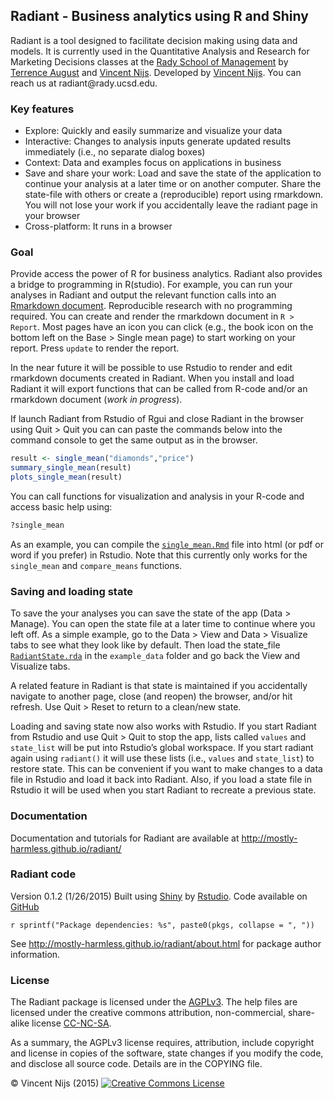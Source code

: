## Radiant - Business analytics using R and Shiny

Radiant is a tool designed to facilitate decision making using data and models. It is currently used in the Quantitative Analysis and Research for Marketing Decisions classes at the <a href="http://rady.ucsd.edu/" target="\_blank">Rady School of Management</a> by <a href="http://rady.ucsd.edu/faculty/directory/august/">Terrence August</a> and <a href="http://rady.ucsd.edu/faculty/directory/nijs/" target="\_blank">Vincent Nijs</a>. Developed by <a href="http://rady.ucsd.edu/faculty/directory/nijs/" target="\_blank">Vincent Nijs</a>. You can reach us at radiant@rady.ucsd.edu.

### Key features

- Explore: Quickly and easily summarize and visualize your data
- Interactive: Changes to analysis inputs generate updated results immediately (i.e., no separate dialog boxes)
- Context: Data and examples focus on applications in business
- Save and share your work: Load and save the state of the application to continue your analysis at a later time or on another computer. Share the state-file with others or create a (reproducible) report using rmarkdown. You will not lose your work if you accidentally leave the radiant page in your browser
- Cross-platform: It runs in a browser

### Goal

Provide access the power of R for business analytics. Radiant also provides a bridge to programming in R(studio). For example, you can run your analyses in Radiant and output the relevant function calls into an [Rmarkdown document](http://rmarkdown.rstudio.com/). Reproducible research with no programming required. You can create and render the rmarkdown document in `R > Report`. Most pages have an icon you can click (e.g., the book icon on the bottom left on the Base > Single mean page) to start working on your report. Press `update` to render the report.

In the near future it will be possible to use Rstudio to render and edit rmarkdown documents created in Radiant. When you install and load Radiant it will export functions that can be called from R-code and/or an rmarkdown document (_work in progress_).

If launch Radiant from Rstudio of Rgui and close Radiant in the browser using Quit > Quit you can can paste the commands below into the command console to get the same output as in the browser.

```r
result <- single_mean("diamonds","price")
summary_single_mean(result)
plots_single_mean(result)
```

You can call functions for visualization and analysis in your R-code and access basic help using:

```r
?single_mean
```

As an example, you can compile the [`single_mean.Rmd`](https://github.com/mostly-harmless/radiant/blob/master/example_data/single_mean.Rmd?raw=true) file into html (or pdf or word if you prefer) in Rstudio. Note that this currently only works for the `single_mean` and `compare_means` functions.

### Saving and loading state

To save the your analyses you can save the state of the app (Data > Manage). You can open the state file at a later time to continue where you left off. As a simple example, go to the Data > View and Data > Visualize tabs to see what they look like by default. Then load the state_file [`RadiantState.rda`](https://github.com/mostly-harmless/radiant/blob/master/example_data/RadiantState.rda?raw=true) in the `example_data` folder and go back the View and Visualize tabs.

A related feature in Radiant is that state is maintained if you accidentally navigate to another page, close (and reopen) the browser, and/or hit refresh. Use Quit > Reset to return to a clean/new state.

Loading and saving state now also works with Rstudio. If you start Radiant from Rstudio and use Quit > Quit to stop the app, lists called `values` and `state_list` will be put into Rstudio's global workspace. If you start radiant again using `radiant()` it will use these lists (i.e., `values` and `state_list`) to restore state. This can be convenient if you want to make changes to a data file in Rstudio and load it back into Radiant. Also, if you load a state file in Rstudio it will be used when you start Radiant to recreate a previous state.

<!--
### Introduction
### Big picture video ###
Examples:
- http://vimeo.com/113594599
-
-->

### Documentation

Documentation and tutorials for Radiant are available at <http://mostly-harmless.github.io/radiant/>

### Radiant code

Version 0.1.2 (1/26/2015)  Built using <a href="http://www.rstudio.com/shiny/" target="\_blank">Shiny</a> by <a href="http://www.rstudio.com/" target="\_blank">Rstudio</a>. Code available on <a href="https://github.com/mostly-harmless/radiant" target="_blank">GitHub</a>

`r sprintf("Package dependencies: %s", paste0(pkgs, collapse = ", "))`

See <http://mostly-harmless.github.io/radiant/about.html> for package author information.

### License

The Radiant package is licensed under the <a href="http://www.tldrlegal.com/l/AGPL3" target="\_blank">AGPLv3</a>. The help files are licensed under the creative commons attribution, non-commercial, share-alike license <a href="http://creativecommons.org/licenses/by-nc-sa/4.0/" target="\_blank">CC-NC-SA</a>.

As a summary, the AGPLv3 license requires, attribution, include copyright and license in copies of the software, state changes if you modify the code, and disclose all source code. Details are in the COPYING file.

&copy; Vincent Nijs (2015) <a rel="license" href="http://creativecommons.org/licenses/by-nc-sa/4.0/" target="_blank"><img alt="Creative Commons License" style="border-width:0" src="imgs/80x15.png" /></a>
